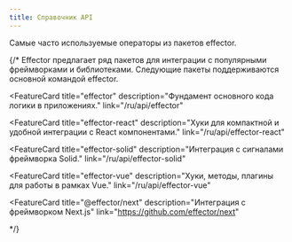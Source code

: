 ```yaml
---
title: Справочник API
---
```



Самые часто используемые операторы из пакетов effector.

<MostUsefulMethods />
{/*
Effector предлагает ряд пакетов для интеграции с популярными фреймворками и библиотеками.
Следующие пакеты поддерживаются основной командой effector.

<div class="grid grid-cols-1 sm:grid-cols-2 md:grid-cols-1 xl:grid-cols-2 gap-4 mb-50">

<FeatureCard
  title="effector"
  description="Фундамент основного кода логики в приложениях."
  link="/ru/api/effector"
>
  <IconEffector slot="icon" />
</FeatureCard>

<FeatureCard
  title="effector-react"
  description="Хуки для компактной и удобной интеграции с React компонентами."
  link="/ru/api/effector-react"
>
  <IconReact slot="icon" />
</FeatureCard>

<FeatureCard
  title="effector-solid"
  description="Интеграция с сигналами фреймворка Solid."
  link="/ru/api/effector-solid"
>
  <IconSolid slot="icon" />
</FeatureCard>

<FeatureCard
  title="effector-vue"
  description="Хуки, методы, плагины для работы в рамках Vue."
  link="/ru/api/effector-vue"
>
  <IconVue slot="icon" />
</FeatureCard>

<FeatureCard
  title="@effector/next"
  description="Интеграция с фреймворком Next.js"
  link="https://github.com/effector/next"
>
  <IconNextJs slot="icon" />
</FeatureCard>

</div> */}
